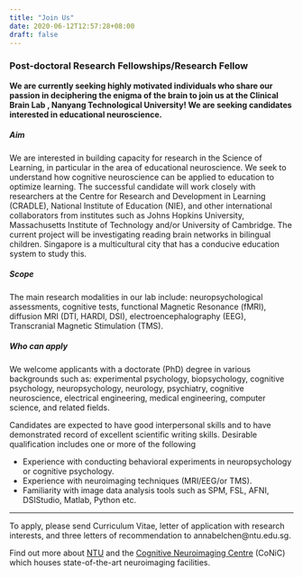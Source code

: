 ```yaml
---
title: "Join Us"
date: 2020-06-12T12:57:28+08:00
draft: false
---
```


### Post-doctoral Research Fellowships/Research Fellow

**We are currently seeking highly motivated individuals who share our passion in deciphering the enigma of the brain to join us at the Clinical Brain Lab , Nanyang Technological University! We are seeking candidates interested in educational neuroscience.**

##### **Aim**

We are interested in building capacity for research in the Science of Learning, in particular in the area of educational neuroscience. We seek to understand how cognitive neuroscience can be applied to education to optimize learning. The successful candidate will work closely with researchers at the Centre for Research and Development in Learning (CRADLE), National Institute of Education (NIE), and other international collaborators from institutes such as Johns Hopkins University, Massachusetts Institute of Technology and/or University of Cambridge. The current project will be investigating reading brain networks in bilingual children. Singapore is a multicultural city that has a conducive education system to study this.

##### **Scope**

The main research modalities in our lab include: neuropsychological assessments, cognitive tests, functional Magnetic Resonance (fMRI), diffusion MRI (DTI, HARDI, DSI), electroencephalography (EEG), Transcranial Magnetic Stimulation (TMS).

##### **Who can apply**

We welcome applicants with a doctorate (PhD) degree in various backgrounds such as:
experimental psychology, biopsychology, cognitive psychology, neuropsychology, neurology,
psychiatry, cognitive neuroscience, electrical engineering, medical engineering, computer science, and related fields.

Candidates are expected to have good interpersonal skills and to have demonstrated record of excellent scientific writing skills. Desirable qualification includes one or more of the following

- Experience with conducting behavioral experiments in neuropsychology or cognitive psychology.
- Experience with neuroimaging techniques (MRI/EEG/or TMS).
- Familiarity with image data analysis tools such as SPM, FSL, AFNI, DSIStudio, Matlab, Python etc.

***

To apply, please send Curriculum Vitae, letter of application with research interests, and three letters of recommendation to annabelchen@ntu.edu.sg.

Find out more about [NTU](http://www.ntu.edu.sg) and the [Cognitive Neuroimaging Centre](http://conic.ntu.edu.sg/Pages/default.aspx) (CoNiC) which houses state-of-the-art neuroimaging facilities.
